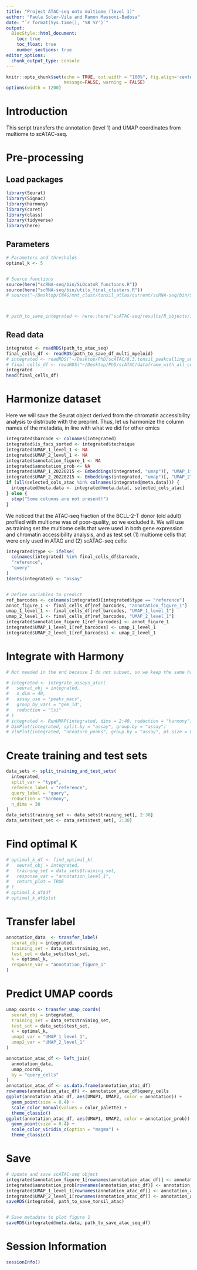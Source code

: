 ```yaml
---
title: "Project ATAC-seq onto multiome (level 1)"
author: "Paula Soler-Vila and Ramon Massoni-Badosa"
date: "`r format(Sys.time(), '%B %Y')`"
output:
  BiocStyle::html_document:
    toc: true
    toc_float: true
    number_sections: true
editor_options: 
  chunk_output_type: console
---
```


```r
knitr::opts_chunk$set(echo = TRUE, out.width = "100%", fig.align='center',
                      message=FALSE, warning = FALSE)
options(width = 1200)
```


# Introduction

This script transfers the annotation (level 1) and UMAP coordinates from multiome to scATAC-seq.


# Pre-processing

## Load packages

```r
library(Seurat)
library(Signac)
library(harmony)
library(caret)
library(class)
library(tidyverse)
library(here)
```


## Parameters

```r
# Parameters and thresholds
optimal_k <- 5


# Source functions
source(here("scRNA-seq/bin/SLOcatoR_functions.R"))
source(here("scRNA-seq/bin/utils_final_clusters.R"))
# source("~/Desktop/CNAG/mnt_clust/tonsil_atlas/current/scRNA-seq/bin/SLOcatoR_functions.R")



# path_to_save_integrated <- here::here("scATAC-seq/results/R_objects/integrated_atac_seq_multiome.rds")
```


## Read data

```r
integrated <- readRDS(path_to_atac_seq)
final_cells_df <- readRDS(path_to_save_df_multi_myeloid)
# integrated <- readRDS("~/Desktop/PhD/scATAC/8.3.tonsil_peakcalling_annotation_level1_signature_downsampled.rds")
# final_cells_df <- readRDS("~/Desktop/PhD/scATAC/dataframe_with_all_cells_20210929.rds")
integrated
head(final_cells_df)
```


# Harmonize dataset

Here we will save the Seurat object derived from the chromatin accessibility analysis to distribute with the preprint. Thus, let us harmonize the column names of the metadata, in line with what we did for other omics

```r
integrated$barcode <- colnames(integrated)
integrated$is_facs_sorted <- integrated$technique
integrated$UMAP_1_level_1 <- NA
integrated$UMAP_2_level_1 <- NA
integrated$annotation_figure_1 <- NA
integrated$annotation_prob <- NA
integrated$UMAP_1_20220215 <- Embeddings(integrated, "umap")[, "UMAP_1"]
integrated$UMAP_2_20220215 <- Embeddings(integrated, "umap")[, "UMAP_2"]
if (all(selected_cols_atac %in% colnames(integrated@meta.data))) {
  integrated@meta.data <- integrated@meta.data[, selected_cols_atac]
} else {
  stop("Some columns are not present!")
}
```


We noticed that the ATAC-seq fraction of the BCLL-2-T donor (old adult) profiled with multiome was of poor-quality, so we excluded it. We will use as training set the multiome cells that were used in both gene expression and chromatin accessibility analysis, and as test set (1) multiome cells that were only used in ATAC and (2) scATAC-seq cells:

```r
integrated$type <- ifelse(
  colnames(integrated) %in% final_cells_df$barcode,
  "reference",
  "query"
)
Idents(integrated) <- "assay"


# Define variables to predict
ref_barcodes <- colnames(integrated)[integrated$type == "reference"]
annot_figure_1 <- final_cells_df[ref_barcodes, "annotation_figure_1"]
umap_1_level_1 <- final_cells_df[ref_barcodes, "UMAP_1_level_1"]
umap_2_level_1 <- final_cells_df[ref_barcodes, "UMAP_2_level_1"]
integrated$annotation_figure_1[ref_barcodes] <- annot_figure_1
integrated$UMAP_1_level_1[ref_barcodes] <- umap_1_level_1
integrated$UMAP_2_level_1[ref_barcodes] <- umap_2_level_1
```



# Integrate with Harmony

```r
# Not needed in the end because I do not subset, so we keep the same harmony and UMAP coords!

# integrated <- integrate_assays_atac(
#   seurat_obj = integrated,
#   n_dim = 40,
#   assay_use = "peaks_macs",
#   group_by_vars = "gem_id",
#   reduction = "lsi"
# )
# integrated <- RunUMAP(integrated, dims = 2:40, reduction = "harmony")
# DimPlot(integrated, split.by = "assay", group.by = "assay")
# VlnPlot(integrated, "nFeature_peaks", group.by = "assay", pt.size = 0)
```


# Create training and test sets


```r
data_sets <- split_training_and_test_sets(
  integrated,
  split_var = "type",
  referece_label = "reference",
  query_label = "query",
  reduction = "harmony",
  n_dims = 30
)
data_sets$training_set <- data_sets$training_set[, 2:30]
data_sets$test_set <- data_sets$test_set[, 2:30]
```


# Find optimal K

```r
# optimal_k_df <- find_optimal_k(
#   seurat_obj = integrated,
#   training_set = data_sets$training_set,
#   response_var = "annotation_level_1",
#   return_plot = TRUE
# )
# optimal_k_df$df
# optimal_k_df$plot
```


# Transfer label

```r
annotation_data  <- transfer_label(
  seurat_obj = integrated,
  training_set = data_sets$training_set,
  test_set = data_sets$test_set,
  k = optimal_k,
  response_var = "annotation_figure_1"
)
```


# Predict UMAP coords

```r
umap_coords <- transfer_umap_coords(
  seurat_obj = integrated,
  training_set = data_sets$training_set,
  test_set = data_sets$test_set,
  k = optimal_k,
  umap1_var = "UMAP_1_level_1",
  umap2_var = "UMAP_2_level_1"
)

annotation_atac_df <- left_join(
  annotation_data,
  umap_coords,
  by = "query_cells"
)
annotation_atac_df <- as.data.frame(annotation_atac_df)
rownames(annotation_atac_df) <- annotation_atac_df$query_cells
ggplot(annotation_atac_df, aes(UMAP1, UMAP2, color = annotation)) +
  geom_point(size = 0.4) +
  scale_color_manual(values = color_palette) +
  theme_classic()
ggplot(annotation_atac_df, aes(UMAP1, UMAP2, color = annotation_prob)) +
  geom_point(size = 0.4) +
  scale_color_viridis_c(option = "magma") +
  theme_classic()
```


# Save

```r
# Update and save scATAC-seq object
integrated$annotation_figure_1[rownames(annotation_atac_df)] <- annotation_atac_df$annotation
integrated$annotation_prob[rownames(annotation_atac_df)] <- annotation_atac_df$annotation_prob
integrated$UMAP_1_level_1[rownames(annotation_atac_df)] <- annotation_atac_df$UMAP1
integrated$UMAP_2_level_1[rownames(annotation_atac_df)] <- annotation_atac_df$UMAP2
saveRDS(integrated, path_to_save_tonsil_atac)


# Save metadata to plot figure 1
saveRDS(integrated@meta.data, path_to_save_atac_seq_df)
```


# Session Information

```r
sessionInfo()
```

